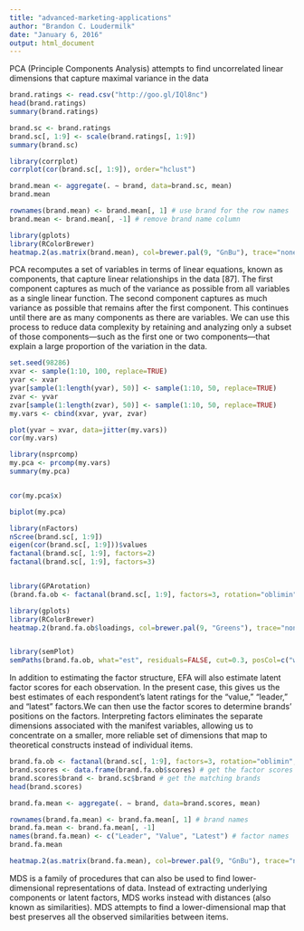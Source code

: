 ```yaml
---
title: "advanced-marketing-applications"
author: "Brandon C. Loudermilk"
date: "January 6, 2016"
output: html_document
---
```


PCA (Principle Components Analysis) attempts to find uncorrelated linear dimensions that capture maximal variance in the data

```r
brand.ratings <- read.csv("http://goo.gl/IQl8nc")
head(brand.ratings)
summary(brand.ratings)

brand.sc <- brand.ratings
brand.sc[, 1:9] <- scale(brand.ratings[, 1:9])
summary(brand.sc)

library(corrplot)
corrplot(cor(brand.sc[, 1:9]), order="hclust")

brand.mean <- aggregate(. ∼ brand, data=brand.sc, mean)
brand.mean

rownames(brand.mean) <- brand.mean[, 1] # use brand for the row names
brand.mean <- brand.mean[, -1] # remove brand name column

library(gplots)
library(RColorBrewer)
heatmap.2(as.matrix(brand.mean), col=brewer.pal(9, "GnBu"), trace="none", key=FALSE, dend="none",main="\n\n\n\n\nBrand attributes")


```

PCA recomputes a set of variables in terms of linear equations, known as components,
that capture linear relationships in the data [87]. The first component captures
as much of the variance as possible from all variables as a single linear function. The
second component captures as much variance as possible that remains after the first
component. This continues until there are as many components as there are variables.
We can use this process to reduce data complexity by retaining and analyzing
only a subset of those components—such as the first one or two components—that
explain a large proportion of the variation in the data.

```r
set.seed(98286)
xvar <- sample(1:10, 100, replace=TRUE)
yvar <- xvar
yvar[sample(1:length(yvar), 50)] <- sample(1:10, 50, replace=TRUE)
zvar <- yvar
zvar[sample(1:length(zvar), 50)] <- sample(1:10, 50, replace=TRUE)
my.vars <- cbind(xvar, yvar, zvar)

plot(yvar ∼ xvar, data=jitter(my.vars))
cor(my.vars)

library(nsprcomp)
my.pca <- prcomp(my.vars)
summary(my.pca)


cor(my.pca$x)

biplot(my.pca)


```


```r
library(nFactors)
nScree(brand.sc[, 1:9])
eigen(cor(brand.sc[, 1:9]))$values
factanal(brand.sc[, 1:9], factors=2)
factanal(brand.sc[, 1:9], factors=3)


library(GPArotation)
(brand.fa.ob <- factanal(brand.sc[, 1:9], factors=3, rotation="oblimin"))

library(gplots)
library(RColorBrewer)
heatmap.2(brand.fa.ob$loadings, col=brewer.pal(9, "Greens"), trace="none", key=FALSE, dend="none", Colv=FALSE, cexCol = 1.2,main="\n\n\n\n\nFactor loadings for brand adjectives")


library(semPlot)
semPaths(brand.fa.ob, what="est", residuals=FALSE, cut=0.3, posCol=c("white", "darkgreen"), negCol=c("white", "red"), edge.label.cex=0.75, nCharNodes=7)

```

In addition to estimating the factor structure, EFA will also estimate latent factor
scores for each observation. In the present case, this gives us the best estimates of
each respondent’s latent ratings for the “value,” “leader,” and “latest” factors.We can
then use the factor scores to determine brands’ positions on the factors. Interpreting
factors eliminates the separate dimensions associated with the manifest variables,
allowing us to concentrate on a smaller, more reliable set of dimensions that map to
theoretical constructs instead of individual items.

```r
brand.fa.ob <- factanal(brand.sc[, 1:9], factors=3, rotation="oblimin", scores="Bartlett")
brand.scores <- data.frame(brand.fa.ob$scores) # get the factor scores
brand.scores$brand <- brand.sc$brand # get the matching brands
head(brand.scores)

brand.fa.mean <- aggregate(. ∼ brand, data=brand.scores, mean)

rownames(brand.fa.mean) <- brand.fa.mean[, 1] # brand names
brand.fa.mean <- brand.fa.mean[, -1]
names(brand.fa.mean) <- c("Leader", "Value", "Latest") # factor names
brand.fa.mean

heatmap.2(as.matrix(brand.fa.mean), col=brewer.pal(9, "GnBu"), trace="none", key=FALSE, dend="none", cexCol=1.2, main="\n\n\n\n\n\nMean factor score by brand")

```

MDS is a family of procedures that can also be used to find lower-dimensional representations
of data. Instead of extracting underlying components or latent factors,
MDS works instead with distances (also known as similarities). MDS attempts to
find a lower-dimensional map that best preserves all the observed similarities between
items.


